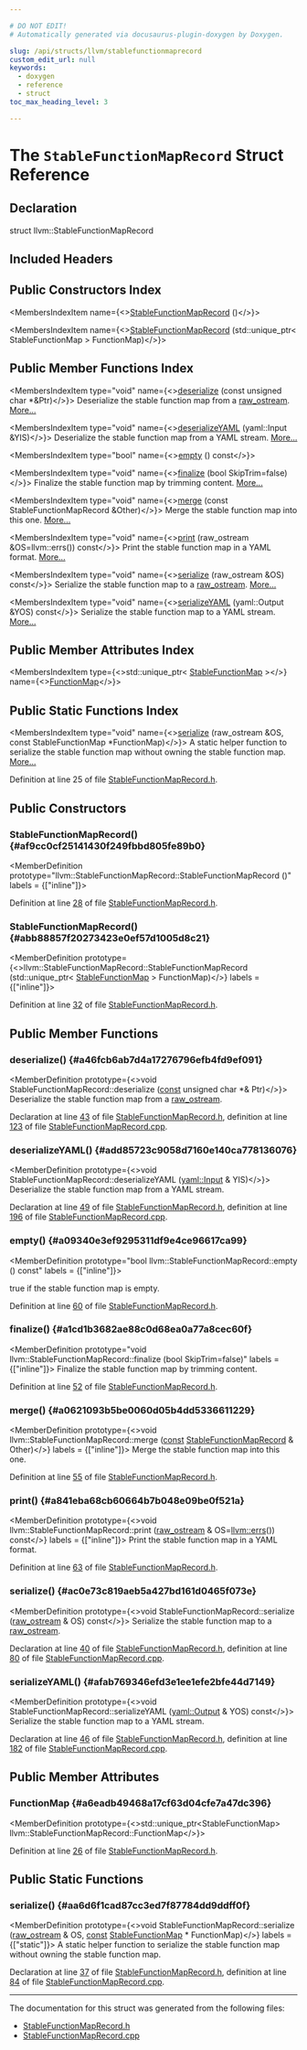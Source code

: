 ```yaml
---

# DO NOT EDIT!
# Automatically generated via docusaurus-plugin-doxygen by Doxygen.

slug: /api/structs/llvm/stablefunctionmaprecord
custom_edit_url: null
keywords:
  - doxygen
  - reference
  - struct
toc_max_heading_level: 3

---
```





# The `StableFunctionMapRecord` Struct Reference

<DoxygenPage pluginConfig={pluginConfig}>



## Declaration

<CodeBlock>struct llvm::StableFunctionMapRecord</CodeBlock>

## Included Headers

<IncludesList>
<IncludesListItem
  filePath="llvm/CGData/StableFunctionMapRecord.h"
  permalink="/docs/api/files/include/include/llvm/include/llvm/cgdata/stablefunctionmaprecord-h"
  isLocal="true" />
</IncludesList>

## Public Constructors Index

<MembersIndex>

<MembersIndexItem
  name={<><a href="#af9cc0cf25141430f249fbbd805fe89b0">StableFunctionMapRecord</a> ()</>}>
</MembersIndexItem>

<MembersIndexItem
  name={<><a href="#abb88857f20273423e0ef57d1005d8c21">StableFunctionMapRecord</a> (std::unique&#95;ptr&lt; StableFunctionMap &gt; FunctionMap)</>}>
</MembersIndexItem>

</MembersIndex>

## Public Member Functions Index

<MembersIndex>

<MembersIndexItem
  type="void"
  name={<><a href="#a46fcb6ab7d4a17276796efb4fd9ef091">deserialize</a> (const unsigned char &#42;&amp;Ptr)</>}>
Deserialize the stable function map from a <a href="/docs/api/classes/llvm/raw-ostream">raw&#95;ostream</a>. <a href="#a46fcb6ab7d4a17276796efb4fd9ef091">More...</a>
</MembersIndexItem>

<MembersIndexItem
  type="void"
  name={<><a href="#add85723c9058d7160e140ca778136076">deserializeYAML</a> (yaml::Input &amp;YIS)</>}>
Deserialize the stable function map from a YAML stream. <a href="#add85723c9058d7160e140ca778136076">More...</a>
</MembersIndexItem>

<MembersIndexItem
  type="bool"
  name={<><a href="#a09340e3ef9295311df9e4ce96617ca99">empty</a> () const</>}>
</MembersIndexItem>

<MembersIndexItem
  type="void"
  name={<><a href="#a1cd1b3682ae88c0d68ea0a77a8cec60f">finalize</a> (bool SkipTrim=false)</>}>
Finalize the stable function map by trimming content. <a href="#a1cd1b3682ae88c0d68ea0a77a8cec60f">More...</a>
</MembersIndexItem>

<MembersIndexItem
  type="void"
  name={<><a href="#a0621093b5be0060d05b4dd5336611229">merge</a> (const StableFunctionMapRecord &amp;Other)</>}>
Merge the stable function map into this one. <a href="#a0621093b5be0060d05b4dd5336611229">More...</a>
</MembersIndexItem>

<MembersIndexItem
  type="void"
  name={<><a href="#a841eba68cb60664b7b048e09be0f521a">print</a> (raw&#95;ostream &amp;OS=llvm::errs()) const</>}>
Print the stable function map in a YAML format. <a href="#a841eba68cb60664b7b048e09be0f521a">More...</a>
</MembersIndexItem>

<MembersIndexItem
  type="void"
  name={<><a href="#ac0e73c819aeb5a427bd161d0465f073e">serialize</a> (raw&#95;ostream &amp;OS) const</>}>
Serialize the stable function map to a <a href="/docs/api/classes/llvm/raw-ostream">raw&#95;ostream</a>. <a href="#ac0e73c819aeb5a427bd161d0465f073e">More...</a>
</MembersIndexItem>

<MembersIndexItem
  type="void"
  name={<><a href="#afab769346efd3e1ee1efe2bfe44d7149">serializeYAML</a> (yaml::Output &amp;YOS) const</>}>
Serialize the stable function map to a YAML stream. <a href="#afab769346efd3e1ee1efe2bfe44d7149">More...</a>
</MembersIndexItem>

</MembersIndex>

## Public Member Attributes Index

<MembersIndex>

<MembersIndexItem
  type={<>std::unique&#95;ptr&lt; <a href="/docs/api/structs/llvm/stablefunctionmap">StableFunctionMap</a> &gt;</>}
  name={<><a href="#a6eadb49468a17cf63d04cfe7a47dc396">FunctionMap</a></>}>
</MembersIndexItem>

</MembersIndex>

## Public Static Functions Index

<MembersIndex>

<MembersIndexItem
  type="void"
  name={<><a href="#aa6d6f1cad87cc3ed7f87784dd9ddff0f">serialize</a> (raw&#95;ostream &amp;OS, const StableFunctionMap &#42;FunctionMap)</>}>
A static helper function to serialize the stable function map without owning the stable function map. <a href="#aa6d6f1cad87cc3ed7f87784dd9ddff0f">More...</a>
</MembersIndexItem>

</MembersIndex>


Definition at line 25 of file <a href="/docs/api/files/include/include/llvm/include/llvm/cgdata/stablefunctionmaprecord-h">StableFunctionMapRecord.h</a>.

<SectionDefinition>

## Public Constructors

### StableFunctionMapRecord() {#af9cc0cf25141430f249fbbd805fe89b0}

<MemberDefinition
  prototype="llvm::StableFunctionMapRecord::StableFunctionMapRecord ()"
  labels = {["inline"]}>

Definition at line <a href="/docs/api/files/include/include/llvm/include/llvm/cgdata/stablefunctionmaprecord-h/#l00028">28</a> of file <a href="/docs/api/files/include/include/llvm/include/llvm/cgdata/stablefunctionmaprecord-h">StableFunctionMapRecord.h</a>.
</MemberDefinition>

### StableFunctionMapRecord() {#abb88857f20273423e0ef57d1005d8c21}

<MemberDefinition
  prototype={<>llvm::StableFunctionMapRecord::StableFunctionMapRecord (std::unique&#95;ptr&lt; <a href="/docs/api/structs/llvm/stablefunctionmap">StableFunctionMap</a> &gt; FunctionMap)</>}
  labels = {["inline"]}>

Definition at line <a href="/docs/api/files/include/include/llvm/include/llvm/cgdata/stablefunctionmaprecord-h/#l00032">32</a> of file <a href="/docs/api/files/include/include/llvm/include/llvm/cgdata/stablefunctionmaprecord-h">StableFunctionMapRecord.h</a>.
</MemberDefinition>

</SectionDefinition>

<SectionDefinition>

## Public Member Functions

### deserialize() {#a46fcb6ab7d4a17276796efb4fd9ef091}

<MemberDefinition
  prototype={<>void StableFunctionMapRecord::deserialize (<a href="/docs/api/files/lib/lib/target/lib/target/aarch64/aarch64promoteconstant-cpp/#a90f8350fecae261c25be85d38b451bff">const</a> unsigned char &#42;&amp; Ptr)</>}>
Deserialize the stable function map from a <a href="/docs/api/classes/llvm/raw-ostream">raw&#95;ostream</a>.

Declaration at line <a href="/docs/api/files/include/include/llvm/include/llvm/cgdata/stablefunctionmaprecord-h/#l00043">43</a> of file <a href="/docs/api/files/include/include/llvm/include/llvm/cgdata/stablefunctionmaprecord-h">StableFunctionMapRecord.h</a>, definition at line <a href="/docs/api/files/lib/lib/cgdata/stablefunctionmaprecord-cpp/#l00123">123</a> of file <a href="/docs/api/files/lib/lib/cgdata/stablefunctionmaprecord-cpp">StableFunctionMapRecord.cpp</a>.
</MemberDefinition>

### deserializeYAML() {#add85723c9058d7160e140ca778136076}

<MemberDefinition
  prototype={<>void StableFunctionMapRecord::deserializeYAML (<a href="/docs/api/classes/llvm/yaml/input">yaml::Input</a> &amp; YIS)</>}>
Deserialize the stable function map from a YAML stream.

Declaration at line <a href="/docs/api/files/include/include/llvm/include/llvm/cgdata/stablefunctionmaprecord-h/#l00049">49</a> of file <a href="/docs/api/files/include/include/llvm/include/llvm/cgdata/stablefunctionmaprecord-h">StableFunctionMapRecord.h</a>, definition at line <a href="/docs/api/files/lib/lib/cgdata/stablefunctionmaprecord-cpp/#l00196">196</a> of file <a href="/docs/api/files/lib/lib/cgdata/stablefunctionmaprecord-cpp">StableFunctionMapRecord.cpp</a>.
</MemberDefinition>

### empty() {#a09340e3ef9295311df9e4ce96617ca99}

<MemberDefinition
  prototype="bool llvm::StableFunctionMapRecord::empty () const"
  labels = {["inline"]}>

<SectionUser title="Returns">
true if the stable function map is empty.
</SectionUser>

Definition at line <a href="/docs/api/files/include/include/llvm/include/llvm/cgdata/stablefunctionmaprecord-h/#l00060">60</a> of file <a href="/docs/api/files/include/include/llvm/include/llvm/cgdata/stablefunctionmaprecord-h">StableFunctionMapRecord.h</a>.
</MemberDefinition>

### finalize() {#a1cd1b3682ae88c0d68ea0a77a8cec60f}

<MemberDefinition
  prototype="void llvm::StableFunctionMapRecord::finalize (bool SkipTrim=false)"
  labels = {["inline"]}>
Finalize the stable function map by trimming content.

Definition at line <a href="/docs/api/files/include/include/llvm/include/llvm/cgdata/stablefunctionmaprecord-h/#l00052">52</a> of file <a href="/docs/api/files/include/include/llvm/include/llvm/cgdata/stablefunctionmaprecord-h">StableFunctionMapRecord.h</a>.
</MemberDefinition>

### merge() {#a0621093b5be0060d05b4dd5336611229}

<MemberDefinition
  prototype={<>void llvm::StableFunctionMapRecord::merge (<a href="/docs/api/files/lib/lib/target/lib/target/aarch64/aarch64promoteconstant-cpp/#a90f8350fecae261c25be85d38b451bff">const</a> <a href="/docs/api/structs/llvm/stablefunctionmaprecord">StableFunctionMapRecord</a> &amp; Other)</>}
  labels = {["inline"]}>
Merge the stable function map into this one.

Definition at line <a href="/docs/api/files/include/include/llvm/include/llvm/cgdata/stablefunctionmaprecord-h/#l00055">55</a> of file <a href="/docs/api/files/include/include/llvm/include/llvm/cgdata/stablefunctionmaprecord-h">StableFunctionMapRecord.h</a>.
</MemberDefinition>

### print() {#a841eba68cb60664b7b048e09be0f521a}

<MemberDefinition
  prototype={<>void llvm::StableFunctionMapRecord::print (<a href="/docs/api/classes/llvm/raw-ostream">raw&#95;ostream</a> &amp; OS=<a href="/docs/api/namespaces/llvm/#a9a7b5c68c90f85baaedaa854cc5002cc">llvm::errs</a>()) const</>}
  labels = {["inline"]}>
Print the stable function map in a YAML format.

Definition at line <a href="/docs/api/files/include/include/llvm/include/llvm/cgdata/stablefunctionmaprecord-h/#l00063">63</a> of file <a href="/docs/api/files/include/include/llvm/include/llvm/cgdata/stablefunctionmaprecord-h">StableFunctionMapRecord.h</a>.
</MemberDefinition>

### serialize() {#ac0e73c819aeb5a427bd161d0465f073e}

<MemberDefinition
  prototype={<>void StableFunctionMapRecord::serialize (<a href="/docs/api/classes/llvm/raw-ostream">raw&#95;ostream</a> &amp; OS) const</>}>
Serialize the stable function map to a <a href="/docs/api/classes/llvm/raw-ostream">raw&#95;ostream</a>.

Declaration at line <a href="/docs/api/files/include/include/llvm/include/llvm/cgdata/stablefunctionmaprecord-h/#l00040">40</a> of file <a href="/docs/api/files/include/include/llvm/include/llvm/cgdata/stablefunctionmaprecord-h">StableFunctionMapRecord.h</a>, definition at line <a href="/docs/api/files/lib/lib/cgdata/stablefunctionmaprecord-cpp/#l00080">80</a> of file <a href="/docs/api/files/lib/lib/cgdata/stablefunctionmaprecord-cpp">StableFunctionMapRecord.cpp</a>.
</MemberDefinition>

### serializeYAML() {#afab769346efd3e1ee1efe2bfe44d7149}

<MemberDefinition
  prototype={<>void StableFunctionMapRecord::serializeYAML (<a href="/docs/api/classes/llvm/yaml/output">yaml::Output</a> &amp; YOS) const</>}>
Serialize the stable function map to a YAML stream.

Declaration at line <a href="/docs/api/files/include/include/llvm/include/llvm/cgdata/stablefunctionmaprecord-h/#l00046">46</a> of file <a href="/docs/api/files/include/include/llvm/include/llvm/cgdata/stablefunctionmaprecord-h">StableFunctionMapRecord.h</a>, definition at line <a href="/docs/api/files/lib/lib/cgdata/stablefunctionmaprecord-cpp/#l00182">182</a> of file <a href="/docs/api/files/lib/lib/cgdata/stablefunctionmaprecord-cpp">StableFunctionMapRecord.cpp</a>.
</MemberDefinition>

</SectionDefinition>

<SectionDefinition>

## Public Member Attributes

### FunctionMap {#a6eadb49468a17cf63d04cfe7a47dc396}

<MemberDefinition
  prototype={<>std::unique&#95;ptr&lt;StableFunctionMap&gt; llvm::StableFunctionMapRecord::FunctionMap</>}>

Definition at line <a href="/docs/api/files/include/include/llvm/include/llvm/cgdata/stablefunctionmaprecord-h/#l00026">26</a> of file <a href="/docs/api/files/include/include/llvm/include/llvm/cgdata/stablefunctionmaprecord-h">StableFunctionMapRecord.h</a>.
</MemberDefinition>

</SectionDefinition>

<SectionDefinition>

## Public Static Functions

### serialize() {#aa6d6f1cad87cc3ed7f87784dd9ddff0f}

<MemberDefinition
  prototype={<>void StableFunctionMapRecord::serialize (<a href="/docs/api/classes/llvm/raw-ostream">raw&#95;ostream</a> &amp; OS, <a href="/docs/api/files/lib/lib/target/lib/target/aarch64/aarch64promoteconstant-cpp/#a90f8350fecae261c25be85d38b451bff">const</a> <a href="/docs/api/structs/llvm/stablefunctionmap">StableFunctionMap</a> &#42; FunctionMap)</>}
  labels = {["static"]}>
A static helper function to serialize the stable function map without owning the stable function map.

Declaration at line <a href="/docs/api/files/include/include/llvm/include/llvm/cgdata/stablefunctionmaprecord-h/#l00037">37</a> of file <a href="/docs/api/files/include/include/llvm/include/llvm/cgdata/stablefunctionmaprecord-h">StableFunctionMapRecord.h</a>, definition at line <a href="/docs/api/files/lib/lib/cgdata/stablefunctionmaprecord-cpp/#l00084">84</a> of file <a href="/docs/api/files/lib/lib/cgdata/stablefunctionmaprecord-cpp">StableFunctionMapRecord.cpp</a>.
</MemberDefinition>

</SectionDefinition>

<hr/>

The documentation for this struct was generated from the following files:

<ul>
<li><a href="/docs/api/files/include/include/llvm/include/llvm/cgdata/stablefunctionmaprecord-h">StableFunctionMapRecord.h</a></li>
<li><a href="/docs/api/files/lib/lib/cgdata/stablefunctionmaprecord-cpp">StableFunctionMapRecord.cpp</a></li>
</ul>

</DoxygenPage>

